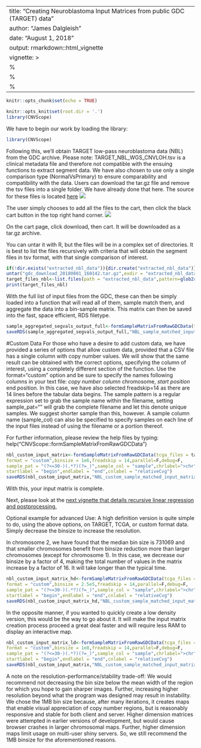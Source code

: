 
<style>
  .main-container {
    max-width: 1200px !important;
  }
</style>
<style type="text/css">
.main-container {
  max-width: 1200px;
  margin-left: auto;
  margin-right: auto;
}
</style>
---
title: "Creating Neuroblastoma Input Matrices from public GDC (TARGET) data"
author: "James Dalgleish"
date: "August 1, 2018"
output: rmarkdown::html_vignette
vignette: >
 %\VignetteEngine{knitr::rmarkdown}
 %\VignetteIndexEntry{Creating the TARGET Input matrix from public data}
 %\VignetteEncoding{UTF-8}
---
```r
knitr::opts_chunk$set(echo = TRUE)

knitr::opts_knit$set(root.dir = '.')
library(CNVScope)
```
We have to begin our work by loading the library:
```r
library(CNVScope)
```
Following this, we'll obtain TARGET low-pass neuroblastoma data (NBL) from the GDC archive.
Please note: TARGET_NBL_WGS_CNVLOH.tsv is a clinical metadata file and therefore not compatible with the ensuing functions to extract segment data.
We have also chosen to use only a single comparison type (NormalVsPrimary) to ensure comparability and compatibility with the data. Users can download the tar.gz file and remove the tsv files into a single folder. We have already done that here.
The source for these files is located [here](https://portal.gdc.cancer.gov/legacy-archive/search/f?filters=%7B%22op%22:%22and%22,%22content%22:%5B%7B%22op%22:%22in%22,%22content%22:%7B%22field%22:%22files.data_category%22,%22value%22:%5B%22Copy%20number%20variation%22%5D%7D%7D,%7B%22op%22:%22in%22,%22content%22:%7B%22field%22:%22files.experimental_strategy%22,%22value%22:%5B%22WGS%22%5D%7D%7D,%7B%22op%22:%22in%22,%22content%22:%7B%22field%22:%22files.access%22,%22value%22:%5B%22open%22%5D%7D%7D,%7B%22op%22:%22in%22,%22content%22:%7B%22field%22:%22cases.project.project_id%22,%22value%22:%5B%22TARGET-NBL%22%5D%7D%7D%5D%7D&pagination=%7B%22files%22:%7B%22from%22:101,%22size%22:100,%22sort%22:%22cases.project.project_id:asc%22%7D%7D)
![](NBL_data_files.png)

The user simply chooses to add all the files to the cart, then click the black cart button in the top right hand corner.
![](download_from_cart.png)


On the cart page, click download, then cart. It will be downloaded as a tar.gz archive.

You can untar it with R, but the files will be in a complex set of directories. It is best to list the files recursively
with criteria that will obtain the segment files in tsv format, with that single comparison of interest.
```r
if(!dir.exists("extracted_nbl_data")){dir.create("extracted_nbl_data")}
untar("gdc_download_20180801_160142.tar.gz",exdir = "extracted_nbl_data")
target_files_nbl<-list.files(path = "extracted_nbl_data",pattern=glob2rx("*NormalVsPrimary.tsv"),recursive=T,full.names = T)
print(target_files_nbl)

```
With the full list of input files from the GDC, these can then be simply loaded into a function that will read all of them, sample match them, and aggregate the data into a bin-sample matrix. This matrix can then be saved into the fast, space efficient, RDS filetype.
```r
sample_aggregated_segvals_output_full<-formSampleMatrixFromRawGDCData(tcga_files = target_files_nbl,format = "TARGET")
saveRDS(sample_aggregated_segvals_output_full,"NBL_sample_matched_input_matrix.rds")

```

#Custom Data
For those who have a desire to add custom data, we have provided a series of options that allow
custom data, provided that a CSV file has a single column with copy number values.
We will show that the same result can be obtained with the correct options,
specifying the column of interest, using a completely different section of the function.
Use the format="custom" option and be sure to specify the names following columns in your text file:
*copy number column
*chromosome, 
*start position
*end position.
In this case, we have also selected freadskip=14 as there are 14 lines before the tabular data
begins. The sample pattern is a regular expression set to grab the sample name within the filename,
setting sample_pat="" will grab the complete filename and let this denote unique samples.
We suggest shorter sample than this, however.
A sample column name (sample_col) can also be specified
to specify samples on each line of the input files
instead of using the filename or a portion thereof. 

For further information, please review the help files by typing:
help("CNVScope::formSampleMatrixFromRawGDCData")

```r
nbl_custom_input_matrix<-formSampleMatrixFromRawGDCData(tcga_files = target_files_nbl,
format = "custom",binsize = 1e6,freadskip = 14,parallel=F,debug=F,
sample_pat = "(?<=30-)(.*?)(?=_)",sample_col = "sample",chrlabel=">chr",
startlabel = "begin",endlabel = "end",cnlabel = "relativeCvg")
saveRDS(nbl_custom_input_matrix,"NBL_custom_sample_matched_input_matrix.rds")

```

With this, your input matrix is complete.

Next, please look at the [next vignette that details recursive linear regression and postprocessing.](create_output_matrix.html)


Optional example for advanced Use: 
A high definition version is quite simple to do, using the above options,
on TARGET, TCGA, or custom format data. Simply decrease the binsize to increase the resolution.


In chromosome 2, we have found that the median bin size is 731069 and that smaller chromosomes
benefit from binsize reduction more than larger chromosomes (except for chromosome 1). 
In this case, we decrease our binsize by a factor of 4, making the total number of values 
in the matrix increase by a factor of 16. It will take longer than the typical time.
```r
nbl_custom_input_matrix_hd<-formSampleMatrixFromRawGDCData(tcga_files = target_files_nbl,
format = "custom",binsize = 2.5e5,freadskip = 14,parallel=F,debug=F,
sample_pat = "(?<=30-)(.*?)(?=_)",sample_col = "sample",chrlabel=">chr",
startlabel = "begin",endlabel = "end",cnlabel = "relativeCvg")
saveRDS(nbl_custom_input_matrix_hd,"NBL_custom_sample_matched_input_matrix_hd.rds")

```
In the opposite manner, if you wanted to quickly create a low density version,
this would be the way to go about it. It will make the input matrix creation process proceed a 
great deal faster and will require less RAM to display an interactive map.

```r
nbl_custom_input_matrix_ld<-formSampleMatrixFromRawGDCData(tcga_files = target_files_nbl,
format = "custom",binsize = 1e8,freadskip = 14,parallel=F,debug=F,
sample_pat = "(?<=30-)(.*?)(?=_)",sample_col = "sample",chrlabel=">chr",
startlabel = "begin",endlabel = "end",cnlabel = "relativeCvg")
saveRDS(nbl_custom_input_matrix,"NBL_custom_sample_matched_input_matrix_ld.rds")

```

A note on the resolution-performance/stability trade-off:
We would recommend not decreasing the bin size below the mean width of the region for which you 
hope to gain sharper images. Further, increasing higher resolution beyond what the program was
designed may result in instability.
We chose the 1MB bin size because, after many iterations, it creates maps that
enable visual appreciation of copy number regions,
but is reasonably responsive and stable for both client and server.
Higher dimension matrices were attempted in earlier versions of development, but would cause
browser crashes in larger chromosomal maps. Further, higher dimension maps limit usage on 
multi-user shiny servers. So, we still recommend the 1MB binsize for the aforementioned reasons.

